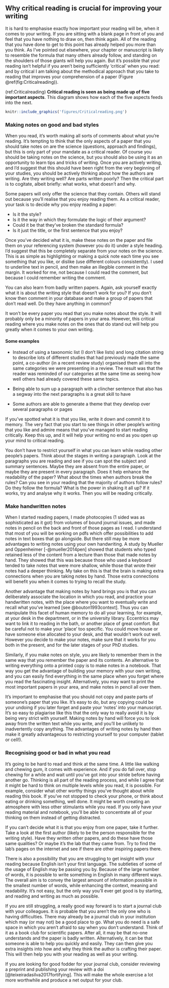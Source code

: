 ## Why critical reading is crucial for improving your writing {#critical}

It is hard to emphasise exactly how important your reading will be, when it comes to your writing. If you are sitting with a blank page in front of you and feel that you have nothing to draw on, then think again. All of the reading that you have done to get to this point has already helped you more than you think. As I’ve pointed out elsewhere, your chapter or manuscript is likely to resemble the formula that many others already follow, and standing on the shoulders of those giants will help you again. But it’s possible that your reading isn’t helpful if you aren’t being sufficiently ‘critical’ when you read: and by critical I am talking about the methodical approach that you take to reading that improves your comprehension of a paper (Figure \@ref(fig:Criticalreading)).

(ref:Criticalreading) **Critical reading is seen as being made up of five important aspects**. This diagram shows how each of the five aspects feeds into the next.

```r
knitr::include_graphics('figures/Criticalreading.png')
```


### Making notes on good and bad styles

When you read, it’s worth making all sorts of comments about what you’re reading. It’s tempting to think that the only aspects of a paper that you should take notes on are the science (questions, approach and findings), but this is only part of your mandate as a critical reader. Of course you should be taking notes on the science, but you should also be using it as an opportunity to learn tips and tricks of writing. Once you are actively writing, and I’d suggest that this should have been right from the very beginning of your studies, you should be actively thinking about how the authors are writing. Are they writing well? Are parts written poorly? Then the critical part is to cogitate, albeit briefly: what works, what doesn’t and why.

Some papers will only offer the science that they contain. Others will stand out because you’ll realise that you enjoy reading them. As a critical reader, your task is to decide why you enjoy reading a paper: 

- Is it the style? 
- Is it the way in which they formulate the logic of their argument? 
- Could it be that they’ve broken the standard formula? 
- Is it just the title, or the first sentence that you enjoy?

Once you’ve decided what it is, make these notes on the paper and file them on your referencing system (however you do it) under a style heading. I’d suggest that this be completely separate from your notes on the science. This is as simple as highlighting or making a quick note each time you see something that you like, or dislike (use different colours consistently). I used to underline text in pencil, and then make an illegible comment in the margin. It worked for me, not because I could read the comment, but because I could remember writing the comment.

You can also learn from badly written papers. Again, ask yourself exactly what it is about the writing style that doesn’t work for you? If you don’t know then comment in your database and make a group of papers that don’t read well. Do they have anything in common?

It won’t be every paper you read that you make notes about the style. It will probably only be a minority of papers in your area. However, this critical reading where you make notes on the ones that do stand out will help you greatly when it comes to your own writing. 

#### Some examples

- Instead of using a taxonomic list (I don’t like lists) and long citation string to describe lots of different studies that had previously made the same point, a co-author (in a recent review study) organised them all into the same categories we were presenting in a review. The result was that the reader was reminded of our categories at the same time as seeing how well others had already covered these same topics.

- Being able to sum up a paragraph with a clincher sentence that also has a segway into the next paragraphs is a great skill to have

- Some authors are able to generate a theme that they develop over several paragraphs or pages

If you’ve spotted what it is that you like, write it down and commit it to memory. The very fact that you start to see things in other people’s writing that you like and admire means that you’ve managed to start reading critically. Keep this up, and it will help your writing no end as you open up your mind to critical reading.

You don’t have to restrict yourself in what you can learn while reading other people’s papers. Think about the stages in writing a paragraph. Look at the paragraphs you are reading and see if you can spot the subject and summary sentences. Maybe they are absent from the entire paper, or maybe they are present in every paragraph. Does it help enhance the readability of the paper? What about the times when authors break the rules? Can you see in your reading that the majority of authors follow rules? Do they follow the formula? What is the power in shaking it all up? If it works, try and analyse why it works. Then you will be reading critically.

### Make handwritten notes
  
When I started reading papers, I made photocopies (1 sided was as sophisticated as it got) from volumes of bound journal issues, and made notes in pencil on the back and front of those pages as I read. I understand that most of you will be working on pdfs which offer possibilities to add notes in text boxes that go alongside. But there still may be more advantages to writing notes using your own handwriting. A study by Mueller and Oppenheimer [-@mueller2014pen] showed that students who typed retained less of the content from a lecture than those that made notes by hand. They showed that this was because those who used a keyboard tended to take notes that were more shallow, while those that wrote their notes had a deeper thinking. My take on this is that the brain is making extra connections when you are taking notes by hand. Those extra connections will benefit you when it comes to trying to recall the study. 

Another advantage that making notes by hand brings you is that you can deliberately associate the location in which you read, and practice your handwritten notes, with the place where you want to eventually write and recall what you’ve learned [see @bouton1993context]. Thus you can manipulate this facet of human memory to do all your learning, for example, at your desk in the department, or in the university library. Eccentrics may want to link it to reading in the bath, or another place of great comfort. But be careful not to make your ‘place’ too specific. You could move house or have someone else allocated to your desk, and that wouldn’t work out well. However you decide to make your notes, make sure that it works for you both in the present, and for the later stages of your PhD studies.

Similarly, if you make notes on style, you are likely to remember them in the same way that you remember the paper and its contents. An alternative to writing everything onto a printed copy is to make notes in a notebook. That way you get the advantage of building your memory with your own writing, and you can easily find everything in the same place when you forget where you read the fascinating insight. Alternatively, you may want to print the most important papers in your area, and make notes in pencil all over them. 

It’s important to emphasise that you should not copy and paste parts of someone’s paper that you like. It’s easy to do, but any copying could be your undoing if you later forget and paste your ‘notes’ into your manuscript. It’s so easy to plagiarise like this that the only way to really avoid it is by being very strict with yourself. Making notes by hand will force you to look away from the written text while you write, and you’ll be unlikely to inadvertently copy anything. The advantages of writing notes by hand then make it greatly advantageous to restricting yourself to your computer (tablet or cell!).


### Recognising good or bad in what you read

It’s going to be hard to read and think at the same time. A little like walking and chewing gum, it comes with experience. And if you do fall over, stop chewing for a while and wait until you’ve got into your stride before having another go. Thinking is all part of the reading process, and while I agree that it might be hard to think on multiple levels while you read, it is possible. For example, consider what other worthy things you’ve thought about while reading this book. If you’ve not stopped to check your phone, or think about eating or drinking something, well done. It might be worth creating an atmosphere with less other stimulants while you read. If you only have your reading material and notebook, you’ll be able to concentrate all of your thinking on them instead of getting distracted.

If you can’t decide what it is that you enjoy from one paper, take it further. Take a look at the first author (likely to be the person responsible for the writing style). Have they written other papers, and do these have those same qualities? Or maybe it’s the lab that they came from. Try to find the lab’s pages on the internet and see if there are other inspiring papers there.

There is also a possibility that you are struggling to get insight with your reading because English isn’t your first language. The subtleties of some of the usage of English may be passing you by. Because of the large number of words, it is possible to write something in English in many different ways. The overall aim is to convey the largest amount of information possible in the smallest number of words, while enhancing the context, meaning and readability. It’s not easy, but the only way you’ll ever get good is by starting, and reading and writing as much as possible.

 If you are still struggling, a really good way forward is to start a journal club with your colleagues. It is probable that you aren’t the only one who is having difficulties. There may already be a journal club in your institution which may (or may not) be a good place to go. What you do need is a safe space in which you aren’t afraid to say when you don’t understand. Think of it as a book club for scientific papers. After all, it may be that no-one understands and the paper is badly written. Alternatively, it can be that someone is able to help you quickly and easily. They can then give you extra insights into how and why they think the author is crafting their paper. This will then help you with your reading as well as your writing.

If you are looking for good fodder for your journal club, consider reviewing a preprint and publishing your review with a doi [@teixeiradasilva2017fortifying]. This will make the whole exercise a lot more worthwhile and produce a net output for your club. 
